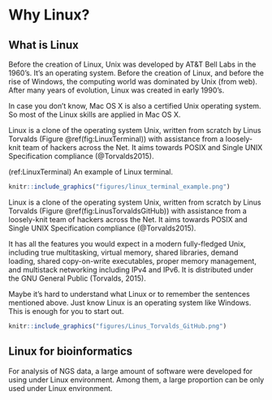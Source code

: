 # Why Linux?

## What is Linux

Before the creation of Linux, Unix was developed by AT&T Bell Labs in the 1960’s. It’s an operating system. Before the creation of Linux, and before the rise of Windows, the computing world was dominated by Unix (from web). After many years of evolution, Linux was created in early 1990’s. 

In case you don’t know, Mac OS X is also a certified Unix operating system. So most of the Linux skills are applied in Mac OS X. 

Linux is a clone of the operating system Unix, written from scratch by Linus Torvalds (Figure \@ref(fig:LinuxTerminal)) with assistance from a loosely-knit team of hackers across the Net. It aims towards POSIX and Single UNIX Specification compliance (@Torvalds2015).

(ref:LinuxTerminal) An example of Linux terminal.

```r
knitr::include_graphics("figures/linux_terminal_example.png")
```

Linux is a clone of the operating system Unix, written from scratch by Linus Torvalds (Figure \@ref(fig:LinusTorvaldsGitHub)) with assistance from a loosely-knit team of hackers across the Net. It aims towards POSIX and Single UNIX Specification compliance (@Torvalds2015).

It has all the features you would expect in a modern fully-fledged Unix, including true multitasking, virtual memory, shared libraries, demand loading, shared copy-on-write executables, proper memory management, and multistack networking including IPv4 and IPv6. It is distributed under the GNU General Public (Torvalds, 2015). 

Maybe it’s hard to understand what Linux or to remember the sentences mentioned above. Just know Linux is an operating system like Windows. This is enough for you to start out. 

```r
knitr::include_graphics("figures/Linus_Torvalds_GitHub.png")
```


## Linux for bioinformatics

For analysis of NGS data, a large amount of software were developed for using under Linux environment. Among them, a large proportion can be only used under Linux environment. 



